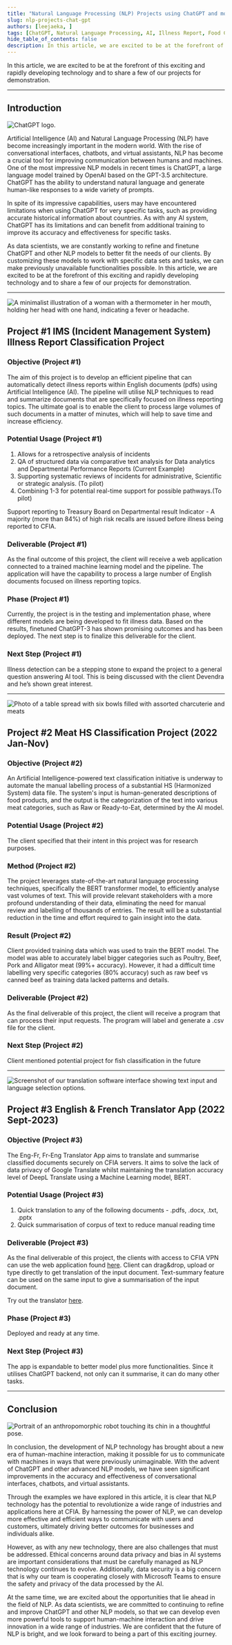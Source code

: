 ```yaml
---
title: "Natural Language Processing (NLP) Projects using ChatGPT and more"
slug: nlp-projects-chat-gpt
authors: [leejaeka, ]
tags: [ChatGPT, Natural Language Processing, AI, Illness Report, Food Classification]
hide_table_of_contents: false
description: In this article, we are excited to be at the forefront of this exciting and rapidly developing technology and to share a few of our projects for demonstration.
---
```


In this article, we are excited to be at the forefront of this exciting and
rapidly developing technology and to share a few of our projects for
demonstration.

<!-- truncate -->

---

<div className="flex-container">

<div className="flex-item" style={{flex: 1}}>

## Introduction

![ChatGPT logo.](/img/2023-05-10-nlp-projects-chat-gpt-images/1_chatgpt_logo.png)

</div>

<div className="flex-item" style={{flex: 2}}>

Artificial Intelligence (AI) and Natural Language Processing (NLP) have become
increasingly important in the modern world. With the rise of conversational
interfaces, chatbots, and virtual assistants, NLP has become a crucial tool for
improving communication between humans and machines. One of the most impressive
NLP models in recent times is ChatGPT, a large language model trained by OpenAI
based on the GPT-3.5 architecture. ChatGPT has the ability to understand natural
language and generate human-like responses to a wide variety of prompts.

In spite of its impressive capabilities, users may have encountered limitations
when using ChatGPT for very specific tasks, such as providing accurate
historical information about countries. As with any AI system, ChatGPT has its
limitations and can benefit from additional training to improve its accuracy and
effectiveness for specific tasks.

As data scientists, we are constantly working to refine and finetune ChatGPT and
other NLP models to better fit the needs of our clients. By customizing these
models to work with specific data sets and tasks, we can make previously
unavailable functionalities possible. In this article, we are excited to be at
the forefront of this exciting and rapidly developing technology and to share a
few of our projects for demonstration.

</div>

</div>

---

<div className="flex-container">

<div className="flex-item" style={{flex: 1}}>

![A minimalist illustration of a woman with a thermometer in her mouth, holding
her head with one hand, indicating a fever or headache.](/img/2023-05-10-nlp-projects-chat-gpt-images/2.png)

</div>

<div className="flex-item" style={{flex: 2}}>

## Project #1 IMS (Incident Management System) Illness Report Classification Project

### Objective (Project #1)

The aim of this project is to develop an efficient pipeline that can
automatically detect illness reports within English documents (pdfs) using
Artificial Intelligence (AI). The pipeline will utilise NLP techniques to read
and summarize documents that are specifically focused on illness reporting
topics. The ultimate goal is to enable the client to process large volumes of
such documents in a matter of minutes, which will help to save time and increase
efficiency.

</div>

</div>

<div className="flex-container">

<div className="flex-item" style={{flex: 1}}>

### Potential Usage (Project #1)

1. Allows for a retrospective analysis of incidents
2. QA of structured data via comparative text analysis for Data analytics and
   Departmental Performance Reports (Current Example)
3. Supporting systematic reviews of incidents for  administrative, Scientific or
   strategic analysis. (To pilot)
4. Combining 1-3 for potential real-time support for possible pathways.
   ​​​​​​​(To pilot)

Support reporting to Treasury Board on Departmental result Indicator - A
majority (more than 84%) of high risk recalls are issued before illness being
reported to CFIA.

</div>

<div className="flex-item" style={{flex: 1}}>

### Deliverable (Project #1)

As the final outcome of this project, the client will receive a web application
connected to a trained machine learning model and the pipeline. The application
will have the capability to process a large number of English documents focused
on illness reporting topics. ​​​​​​​

### Phase (Project #1)

Currently, the project is in the testing and implementation phase, where
different models are being developed to fit illness data. Based on the results,
finetuned ChatGPT-3 has shown promising outcomes and has been deployed. The next
step is to finalize this deliverable for the client.

</div>

</div>

### Next Step (Project #1)

Illness detection can be a stepping stone to expand the project to a general
question answering AI tool. This is being discussed with the client Devendra and
he’s shown great interest.

---

<div className="flex-container">

<div className="flex-item" style={{flex: 1}}>

![Photo of a table spread with six bowls filled with assorted charcuterie and
meats](/img/2023-05-10-nlp-projects-chat-gpt-images/3.png)

</div>

<div className="flex-item" style={{flex: 2}}>

## Project #2 Meat HS Classification Project (2022 Jan-Nov)

### Objective (Project #2)

An Artificial Intelligence-powered text classification initiative is underway to
automate the manual labelling process of a substantial HS (Harmonized System)
data file. The system's input is human-generated descriptions of food products,
and the output is the categorization of the text into various meat categories,
such as Raw or Ready-to-Eat, determined by the AI model.​​​​​​​

### Potential Usage (Project #2)

The client specified that their intent in this project was for research
purposes.

</div>

</div>

<div className="flex-container">

<div className="flex-item" style={{flex: 1}}>

### Method (Project #2)

The project leverages state-of-the-art natural language processing techniques,
specifically the BERT transformer model, to efficiently analyse vast volumes of
text. This will provide relevant stakeholders with a more profound understanding
of their data, eliminating the need for manual review and labelling of thousands
of entries. The result will be a substantial reduction in the time and effort
required to gain insight into the data.

</div>

<div className="flex-item" style={{flex: 1}}>

### Result (Project #2)

Client provided training data which was used to train the BERT model. The model
was able to accurately label bigger categories such as Poultry, Beef, Pork and
Alligator meat (99%+ accuracy). However, it had a difficult time labelling very
specific categories (80% accuracy) such as raw beef vs canned beef as training
data lacked patterns and details.

</div>

</div>

<div className="flex-container">

<div className="flex-item" style={{flex: 1}}>

### Deliverable (Project #2)

As the final deliverable of this project, the client will receive a program that
can process their input requests. The program will label and generate a .csv
file for the client.

</div>

<div className="flex-item" style={{flex: 1}}>

### Next Step (Project #2)

Client mentioned potential project for fish classification in the future

</div>

</div>

---

<div className="flex-container">

<div className="flex-item" style={{flex: 1}}>

![Screenshot of our translation software interface showing text input and
language selection options.](/img/2023-05-10-nlp-projects-chat-gpt-images/4.png)

</div>

<div className="flex-item" style={{flex: 2}}>

## Project #3 English & French Translator App (2022 Sept-2023)

### Objective (Project #3)

The Eng-Fr, Fr-Eng Translator App aims to translate and summarise classified
documents securely on CFIA servers. It aims to solve the lack of data privacy of
Google Translate whilst maintaining the translation accuracy level of DeepL
Translate using a Machine Learning model, BERT.

### Potential Usage (Project #3)

1. Quick translation to any of the following documents - .pdfs, .docx, .txt,
   .pptx
2. Quick summarisation of corpus of text to reduce manual reading time

</div>

</div>

<div className="flex-container">

<div className="flex-item" style={{flex: 1}}>

### Deliverable (Project #3)

As the final deliverable of this project, the clients with access to CFIA VPN
can use the web application found
[here](https://translatorv1.azurewebsites.net/). Client can drag&drop, upload or
type directly to get translation of the input document. Text-summary feature can
be used on the same input to give a summarisation of the input document.

Try out the translator [here](https://translatorv1.azurewebsites.net/).

</div>

<div className="flex-item" style={{flex: 1}}>

### Phase (Project #3)

Deployed and ready at any time.

### Next Step (Project #3)

The app is expandable to better model plus more functionalities. Since it
utilises ChatGPT backend, not only can it summarise, it can do many other tasks.

</div>

</div>

---

<div className="flex-container">

<div className="flex-item" style={{flex: 1}}>

## Conclusion

![Portrait of an anthropomorphic robot touching its chin in a thoughtful
pose.](/img/2023-05-10-nlp-projects-chat-gpt-images/5.png)

</div>

<div className="flex-item" style={{flex: 2}}>

In conclusion, the development of NLP technology has brought about a new era of
human-machine interaction, making it possible for us to communicate with
machines in ways that were previously unimaginable. With the advent of ChatGPT
and other advanced NLP models, we have seen significant improvements in the
accuracy and effectiveness of conversational interfaces, chatbots, and virtual
assistants.

Through the examples we have explored in this article, it is clear that NLP
technology has the potential to revolutionize a wide range of industries and
applications here at CFIA. By harnessing the power of NLP, we can develop more
effective and efficient ways to communicate with users and customers, ultimately
driving better outcomes for businesses and individuals alike.

However, as with any new technology, there are also challenges that must be
addressed. Ethical concerns around data privacy and bias in AI systems are
important considerations that must be carefully managed as NLP technology
continues to evolve. Additionally, data security is a big concern that is why
our team is cooperating closely with Microsoft Teams to ensure the safety and
privacy of the data processed by the AI.

At the same time, we are excited about the opportunities that lie ahead in the
field of NLP. As data scientists, we are committed to continuing to refine and
improve ChatGPT and other NLP models, so that we can develop even more powerful
tools to support human-machine interaction and drive innovation in a wide range
of industries. We are confident that the future of NLP is bright, and we look
forward to being a part of this exciting journey.

</div>

</div>
